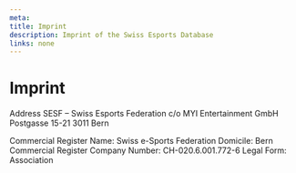 ```yaml
---
meta:
title: Imprint
description: Imprint of the Swiss Esports Database
links: none
---
```




# Imprint
Address
SESF – Swiss Esports Federation
c/o MYI Entertainment GmbH
Postgasse 15-21
3011 Bern

Commercial Register
Name: Swiss e-Sports Federation
Domicile: Bern
Commercial Register Company Number: CH-020.6.001.772-6
Legal Form: Association

